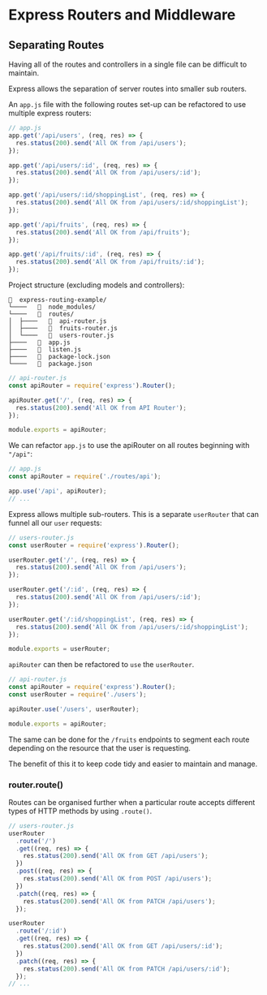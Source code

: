 # Express Routers and Middleware

## Separating Routes

Having all of the routes and controllers in a single file can be difficult to maintain.

Express allows the separation of server routes into smaller sub routers.

An `app.js` file with the following routes set-up can be refactored to use multiple express routers:

```js
// app.js
app.get('/api/users', (req, res) => {
  res.status(200).send('All OK from /api/users');
});

app.get('/api/users/:id', (req, res) => {
  res.status(200).send('All OK from /api/users/:id');
});

app.get('/api/users/:id/shoppingList', (req, res) => {
  res.status(200).send('All OK from /api/users/:id/shoppingList');
});

app.get('/api/fruits', (req, res) => {
  res.status(200).send('All OK from /api/fruits');
});

app.get('/api/fruits/:id', (req, res) => {
  res.status(200).send('All OK from /api/fruits/:id');
});
```

Project structure (excluding models and controllers):

```
  express-routing-example/
└────     node_modules/
└────     routes/
│  ├────     api-router.js
│  ├────     fruits-router.js
│  └────     users-router.js
├────     app.js
├────     listen.js
├────     package-lock.json
└────     package.json
```

```js
// api-router.js
const apiRouter = require('express').Router();

apiRouter.get('/', (req, res) => {
  res.status(200).send('All OK from API Router');
});

module.exports = apiRouter;
```

We can refactor `app.js` to use the apiRouter on all routes beginning with `"/api"`:

```js
// app.js
const apiRouter = require('./routes/api');

app.use('/api', apiRouter);
// ...
```

Express allows multiple sub-routers. This is a separate `userRouter` that can funnel all our `user` requests:

```js
// users-router.js
const userRouter = require('express').Router();

userRouter.get('/', (req, res) => {
  res.status(200).send('All OK from /api/users');
});

userRouter.get('/:id', (req, res) => {
  res.status(200).send('All OK from /api/users/:id');
});

userRouter.get('/:id/shoppingList', (req, res) => {
  res.status(200).send('All OK from /api/users/:id/shoppingList');
});

module.exports = userRouter;
```

`apiRouter` can then be refactored to `use` the `userRouter`.

```js
// api-router.js
const apiRouter = require('express').Router();
const userRouter = require('./users');

apiRouter.use('/users', userRouter);

module.exports = apiRouter;
```

The same can be done for the `/fruits` endpoints to segment each route depending on the resource that the user is requesting.

The benefit of this it to keep code tidy and easier to maintain and manage.

### router.route()

Routes can be organised further when a particular route accepts different types of HTTP methods by using `.route()`.

```js
// users-router.js
userRouter
  .route('/')
  .get((req, res) => {
    res.status(200).send('All OK from GET /api/users');
  })
  .post((req, res) => {
    res.status(200).send('All OK from POST /api/users');
  })
  .patch((req, res) => {
    res.status(200).send('All OK from PATCH /api/users');
  });

userRouter
  .route('/:id')
  .get((req, res) => {
    res.status(200).send('All OK from GET /api/users/:id');
  })
  .patch((req, res) => {
    res.status(200).send('All OK from PATCH /api/users/:id');
  });
// ...
```

